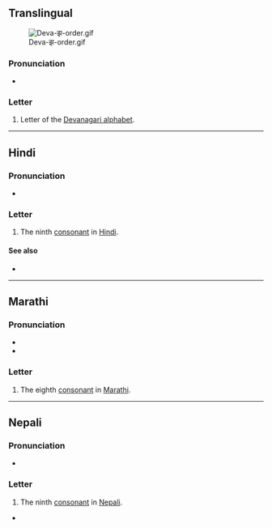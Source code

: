 {{character info}}
==Translingual==
[[File:Deva-झ-order.gif|thumb]]

===Pronunciation===
* {{IPA|mul|/dʒʱə/}}

===Letter===
{{mul-Deva|jha}}

# Letter of the [[Devanagari alphabet]].

----

==Hindi==

===Pronunciation===
* {{hi-IPA|झ.}}

===Letter===
{{head|hi|letter}}

# The ninth [[consonant]] in [[Hindi]].

====See also====
* {{list:Devanagari script letters/hi}}

----

==Marathi==

===Pronunciation===
* {{IPA|mr|/dʑʱə/}}
* {{IPA|mr|/dzʱə/}}

===Letter===
{{head|mr|letter}}

# The eighth [[consonant]] in [[Marathi]].

----

==Nepali==

===Pronunciation===
* {{ne-IPA}}

===Letter===
{{head|ne|letter}}

# The ninth [[consonant]] in [[Nepali]].

*